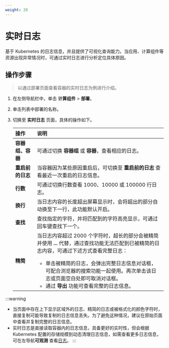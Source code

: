 ```yaml
---
weight: 20
---
```


# 实时日志

基于 Kubernetes 的日志信息，并且提供了可视化查询能力。当应用、计算组件等资源出现异常情况时，可通过实时日志进行分析定位具体原因。

## 操作步骤

> 以通过部署页面查看容器的实时日志为例进行介绍。

1. 在左侧导航栏中，单击 **计算组件** > **部署**。

2. 单击列表中部署的名称。

3. 切换至 **实时日志** 页面，具体的操作如下。

    |操作|说明|
    |:---|:---|
    |**容器组、容器**|可通过切换 **容器组** 或 **容器**，查看相应的日志。|
    |**重启前的日志**|当容器因为某些原因重启后，可切换至 **重启前的日志** 查看最近一次重启的日志信息。|
    |**行数**|可通过切换行数查看 1000、10000 或 100000 行日志。|
    |**换行**|当日志内容的长度超出屏幕显示时，会将超出的部分自动换至下一行，此功能默认开启。|
    |**查找**|查找指定的字符，并将匹配到的字符高亮显示，可通过回车键查找下一个。|
    |**精简**|当日志内容超过 2000 个字符时，超长的部分会被精简并使用 **...** 代替，通过查找功能无法匹配到已被精简的日志内容，可通过下述方式查看完整日志：<ul><li>单击被精简的日志，会弹出完整日志信息对话框，可配合浏览器的搜索功能一起使用。再次单击该日志或页面空白处即可取消对话框。</li><li>通过 **导出** 功能可查看完整的日志信息。</li></ul>|

:::warning
- 当页面中存在上下显示区域外的日志、精简的日志或被格式化的颜色字符时，直接复制可能导致复制的日志信息丢失。为了避免这种情况，建议在原始页面中查看并复制完整的日志信息。
- 实时日志是直接读取容器内的日志信息，具备更好的实时性，但会根据 Kubernetes 配置的存储规模到动态清理日志信息，如需查看更多日志信息，可在左导航**可观测** 查看[日志](../../observability/log/functions/log.mdx)。
:::